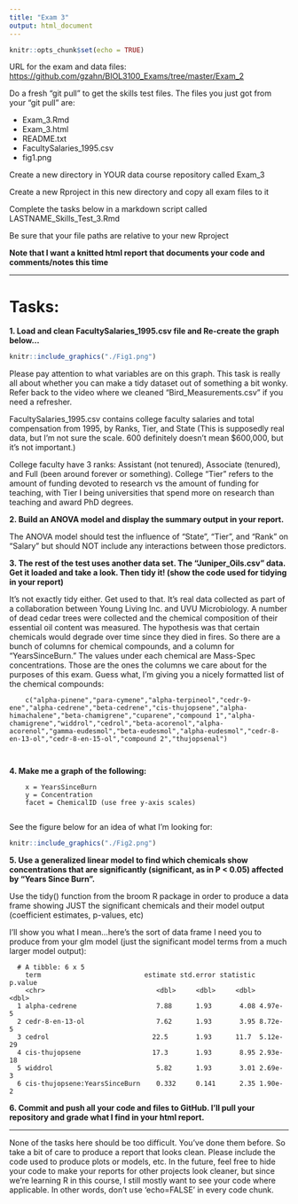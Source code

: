 ```yaml
---
title: "Exam 3"
output: html_document
---
```


```r
knitr::opts_chunk$set(echo = TRUE)
```

URL for the exam and data files: [https://github.com/gzahn/BIOL3100_Exams/tree/master/Exam_2](https://github.com/gzahn/BIOL3100_Exams/tree/master/Exam_2)

Do a fresh "git pull" to get the skills test files.
The files you just got from your "git pull" are:
  
  - Exam_3.Rmd
  - Exam_3.html
  - README.txt                    
  - FacultySalaries_1995.csv      
  - fig1.png                      

Create a new directory in YOUR data course repository called Exam_3               

Create a new Rproject in this new directory and copy all exam files to it  

Complete the tasks below in a markdown script called LASTNAME_Skills_Test_3.Rmd       

Be sure that your file paths are relative to your new Rproject             

**Note that I want a knitted html report that documents your code and comments/notes this time**

___

# Tasks:
  
**1. Load and clean FacultySalaries_1995.csv file and Re-create the graph below...**

```r
knitr::include_graphics("./Fig1.png")
```


Please pay attention to what variables are on this graph.  This task is really all about whether you can make a tidy dataset out of something a bit wonky. Refer back to the video where we cleaned "Bird_Measurements.csv" if you need a refresher.

FacultySalaries_1995.csv contains college faculty salaries and total compensation from 1995, by Ranks, Tier, and State (This is supposedly real data, but I'm not sure the scale. 600 definitely doesn't mean $600,000, but it's not important.) 

College faculty have 3 ranks: Assistant (not tenured), Associate (tenured), and Full (been around forever or something). College "Tier" refers to the amount of funding devoted to research vs the amount of funding for teaching, with Tier I being universities that spend more on research than teaching and award PhD degrees.

**2. Build an ANOVA model and display the summary output in your report.**

The ANOVA model should test the influence of "State", "Tier", and "Rank" on "Salary" but should NOT include any interactions between those predictors.


**3. The rest of the test uses another data set. The "Juniper_Oils.csv" data. Get it loaded and take a look. Then tidy it! (show the code used for tidying in your report)**
        
It's not exactly tidy either. Get used to that. It's real data collected as part of a collaboration between Young Living Inc. and UVU Microbiology. A number of dead cedar trees were collected and the chemical composition of their essential oil content was measured. The hypothesis was that certain chemicals would degrade over time since they died in fires. So there are a bunch of columns for chemical compounds, and a column for "YearsSinceBurn." The values under each chemical are Mass-Spec concentrations.
        Those are the ones the columns we care about for the purposes of this exam. Guess what, I'm giving you a nicely formatted list of the chemical compounds:

        c("alpha-pinene","para-cymene","alpha-terpineol","cedr-9-ene","alpha-cedrene","beta-cedrene","cis-thujopsene","alpha-himachalene","beta-chamigrene","cuparene","compound 1","alpha-chamigrene","widdrol","cedrol","beta-acorenol","alpha-acorenol","gamma-eudesmol","beta-eudesmol","alpha-eudesmol","cedr-8-en-13-ol","cedr-8-en-15-ol","compound 2","thujopsenal")
        
                                                         
**4. Make me a graph of the following:**

        x = YearsSinceBurn
        y = Concentration
        facet = ChemicalID (use free y-axis scales)
        
See the figure below for an idea of what I'm looking for:

```r
knitr::include_graphics("./Fig2.png")
```

**5. Use a generalized linear model to find which chemicals show concentrations that are significantly (significant, as in P < 0.05) affected by "Years Since Burn".**

Use the tidy() function from the broom R package in order to produce a data frame showing JUST the significant chemicals and their model output (coefficient estimates, p-values, etc)     

I'll show you what I mean...here's the sort of data frame I need you to produce from your glm model (just the significant model terms from a much larger model output):

      # A tibble: 6 x 5
        term                          estimate std.error statistic  p.value
        <chr>                            <dbl>     <dbl>     <dbl>    <dbl>
      1 alpha-cedrene                    7.88      1.93       4.08 4.97e- 5
      2 cedr-8-en-13-ol                  7.62      1.93       3.95 8.72e- 5
      3 cedrol                          22.5       1.93      11.7  5.12e-29
      4 cis-thujopsene                  17.3       1.93       8.95 2.93e-18
      5 widdrol                          5.82      1.93       3.01 2.69e- 3
      6 cis-thujopsene:YearsSinceBurn    0.332     0.141      2.35 1.90e- 2


**6. Commit and push all your code and files to GitHub. I'll pull your repository and grade what I find in your html report.**

___

None of the tasks here should be too difficult. You've done them before. So take a bit of care to produce a report that looks clean. Please include the code used to produce plots or models, etc. In the future, feel free to hide your code to make your reports for other projects look cleaner, but since we're learning R in this course, I still mostly want to see your code where applicable. In other words, don't use 'echo=FALSE' in every code chunk.
                                                                                                              
                                                                                                    

